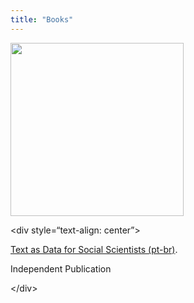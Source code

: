 ```yaml
---
title: "Books"
---
```


[![](txt4cs.webp){fig-align="center" width="277"}](https://bookdown.org/davi_moreira/txt4cs/)

\<div style="text-align: center"\>

[Text as Data for Social Scientists (pt-br)](https://bookdown.org/davi_moreira/txt4cs/).

Independent Publication

\</div\>
